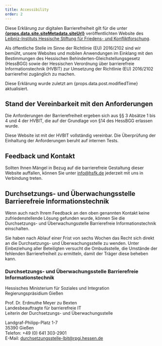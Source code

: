 ```yaml
---
title: Accessibility
order: 2
---
```


Diese Erklärung zur digitalen Barrierefreiheit gilt für die unter **<a href={props.data.site.siteMetadata.siteUrl}>{props.data.site.siteMetadata.siteUrl}</a>** veröffentlichten Website des [Leibniz-Instituts Hessische Stiftung für Friedens- und Konfliktforschung](https://www.hsfk.de/).

Als öffentliche Stelle im Sinne der Richtlinie (EU) 2016/2102 sind wir bemüht, unsere Websites und mobilen Anwendungen im Einklang mit den Bestimmungen des Hessischen Behinderten-Gleichstellungsgesetz (HessBGG) sowie der Hessischen Verordnung über barrierefreie Informationstechnik (HVBIT) zur Umsetzung der Richtlinie (EU) 2016/2102 barrierefrei zugänglich zu machen.

Diese Erklärung wurde zuletzt am {props.data.post.modifiedTime} aktualisiert.

## Stand der Vereinbarkeit mit den Anforderungen

Die Anforderungen der Barrierefreiheit ergeben sich aus §§ 3 Absätze 1 bis 4 und 4 der HVBIT, die auf der Grundlage von §14 des HessBGG erlassen wurde.

Diese Website ist mit der HVBIT vollständig vereinbar. Die Überprüfung der Einhaltung der Anforderungen beruht auf internen Tests.

## Feedback und Kontakt

Sollten Ihnen Mängel in Bezug auf die barrierefreie Gestaltung dieser Website auffallen, können Sie unter [info@hsfk.de](mailto:info@hsfk.de) jederzeit mit uns in Verbindung treten.

## Durchsetzungs- und Überwachungsstelle Barrierefreie Informationstechnik

Wenn auch nach Ihrem Feedback an den oben genannten Kontakt keine zufriedenstellende Lösung gefunden wurde, können Sie die Durchsetzungs- und Überwachungsstelle Barrierefreie Informationstechnik einschalten.

Sie haben nach Ablauf einer Frist von sechs Wochen das Recht sich direkt an die Durchsetzungs- und Überwachungsstelle zu wenden. Unter Einbeziehung aller Beteiligten versucht die Ombudsstelle, die Umstände der fehlenden Barrierefreiheit zu ermitteln, damit der Träger diese beheben kann.

### Durchsetzungs- und Überwachungsstelle Barrierefreie Informationstechnik

Hessisches Ministerium für Soziales und Integration\
Regierungspräsidium Gießen

Prof. Dr. Erdmuthe Meyer zu Bexten\
Landesbeauftragte für barrierefreie IT\
Leiterin der Durchsetzungs- und Überwachungsstelle

Landgraf-Philipp-Platz 1-7\
35390 Gießen\
Telefon: +49 (0) 641 303-2901\
E-Mail: [durchsetzungsstelle-lbit@rpgi.hessen.de](mailto:durchsetzungsstelle-lbit@rpgi.hessen.de)

